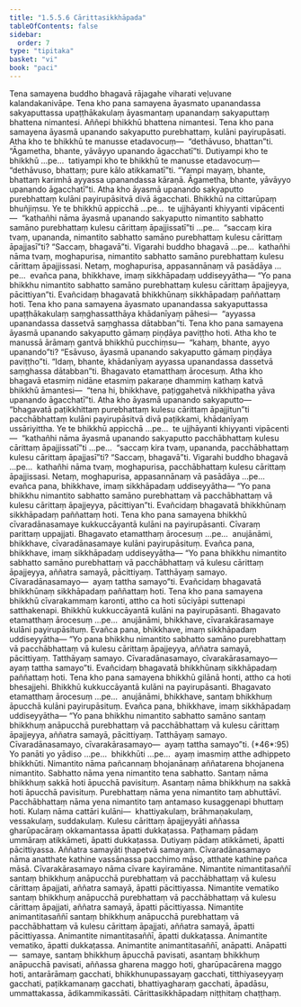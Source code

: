 ```yaml
---
title: "1.5.5.6 Cārittasikkhāpada"
tableOfContents: false
sidebar:
  order: 7
type: "tipitaka"
basket: "vi"
book: "paci"
---
```



<DynamicBreadcrumb />

<Division number="294" book="paci" bookNo="2" page="131">

<Paragraph number="932" book="paci">
Tena samayena buddho bhagavā rājagahe viharati veḷuvane kalandakanivāpe. Tena kho pana samayena āyasmato upanandassa sakyaputtassa upaṭṭhākakulaṃ āyasmantaṃ upanandaṃ sakyaputtaṃ bhattena nimantesi. Aññepi bhikkhū bhattena nimantesi. Tena kho pana samayena āyasmā upanando sakyaputto purebhattaṃ, kulāni payirupāsati. Atha kho te bhikkhū te manusse etadavocuṃ—  “dethāvuso, bhattan”ti. “Āgametha, bhante, yāvāyyo upanando āgacchatī”ti. Dutiyampi kho te bhikkhū …pe…  tatiyampi kho te bhikkhū te manusse etadavocuṃ—  “dethāvuso, bhattaṃ; pure kālo atikkamatī”ti. “Yampi mayaṃ, bhante, bhattaṃ karimhā ayyassa upanandassa kāraṇā. Āgametha, bhante, yāvāyyo upanando āgacchatī”ti.
</Paragraph>

<Paragraph number="933" book="paci">
Atha kho āyasmā upanando sakyaputto purebhattaṃ kulāni payirupāsitvā divā āgacchati. Bhikkhū na cittarūpaṃ bhuñjiṃsu. Ye te bhikkhū appicchā …pe…  te ujjhāyanti khiyyanti vipācenti—  “kathañhi nāma āyasmā upanando sakyaputto nimantito sabhatto samāno purebhattaṃ kulesu cārittaṃ āpajjissatī”ti …pe…  “saccaṃ kira tvaṃ, upananda, nimantito sabhatto samāno purebhattaṃ kulesu cārittaṃ āpajjasī”ti? “Saccaṃ, bhagavā”ti. Vigarahi buddho bhagavā …pe…  kathañhi nāma tvaṃ, moghapurisa, nimantito sabhatto samāno purebhattaṃ kulesu cārittaṃ āpajjissasi. Netaṃ, moghapurisa, appasannānaṃ vā pasādāya …pe…  evañca pana, bhikkhave, imaṃ sikkhāpadaṃ uddiseyyātha—
</Paragraph>

<Paragraph number="934" book="paci">
<Emphasis>“Yo pana bhikkhu nimantito sabhatto samāno purebhattaṃ kulesu cārittaṃ āpajjeyya, pācittiyan”</Emphasis>ti.
</Paragraph>

<Paragraph number="935" book="paci">
Evañcidaṃ bhagavatā bhikkhūnaṃ sikkhāpadaṃ paññattaṃ hoti.
</Paragraph>

</Division>
<Division number="295" book="paci" bookNo="2" page="132">

<Paragraph number="936" book="paci">
Tena kho pana samayena āyasmato upanandassa sakyaputtassa upaṭṭhākakulaṃ saṃghassatthāya khādanīyaṃ pāhesi—  “ayyassa upanandassa dassetvā saṃghassa dātabban”ti. Tena kho pana samayena āyasmā upanando sakyaputto gāmaṃ piṇḍāya paviṭṭho hoti. Atha kho te manussā ārāmaṃ gantvā bhikkhū pucchiṃsu—  “kahaṃ, bhante, ayyo upanando”ti? “Esāvuso, āyasmā upanando sakyaputto gāmaṃ piṇḍāya paviṭṭho”ti. “Idaṃ, bhante, khādanīyaṃ ayyassa upanandassa dassetvā saṃghassa dātabban”ti. Bhagavato etamatthaṃ ārocesuṃ. Atha kho bhagavā etasmiṃ nidāne etasmiṃ pakaraṇe dhammiṃ kathaṃ katvā bhikkhū āmantesi—  “tena hi, bhikkhave, paṭiggahetvā nikkhipatha yāva upanando āgacchatī”ti.
</Paragraph>

<Paragraph number="937" book="paci">
Atha kho āyasmā upanando sakyaputto—  “bhagavatā paṭikkhittaṃ purebhattaṃ kulesu cārittaṃ āpajjitun”ti pacchābhattaṃ kulāni payirupāsitvā divā paṭikkami, khādanīyaṃ ussāriyittha. Ye te bhikkhū appicchā …pe…  te ujjhāyanti khiyyanti vipācenti—  “kathañhi nāma āyasmā upanando sakyaputto pacchābhattaṃ kulesu cārittaṃ āpajjissatī”ti …pe…  “saccaṃ kira tvaṃ, upananda, pacchābhattaṃ kulesu cārittaṃ āpajjasī”ti? “Saccaṃ, bhagavā”ti. Vigarahi buddho bhagavā …pe…  kathañhi nāma tvaṃ, moghapurisa, pacchābhattaṃ kulesu cārittaṃ āpajjissasi. Netaṃ, moghapurisa, appasannānaṃ vā pasādāya …pe…  evañca pana, bhikkhave, imaṃ sikkhāpadaṃ uddiseyyātha—
</Paragraph>

<Paragraph number="938" book="paci">
<Emphasis>“Yo pana bhikkhu nimantito sabhatto samāno purebhattaṃ vā pacchābhattaṃ vā kulesu cārittaṃ āpajjeyya, pācittiyan”</Emphasis>ti.
</Paragraph>

<Paragraph number="939" book="paci">
Evañcidaṃ bhagavatā bhikkhūnaṃ sikkhāpadaṃ paññattaṃ hoti.
</Paragraph>

</Division>
<Division number="296" book="paci" bookNo="2" page="133">

<Paragraph number="940" book="paci">
Tena kho pana samayena bhikkhū cīvaradānasamaye kukkuccāyantā kulāni na payirupāsanti. Cīvaraṃ parittaṃ uppajjati. Bhagavato etamatthaṃ ārocesuṃ …pe…  anujānāmi, bhikkhave, cīvaradānasamaye kulāni payirupāsituṃ. Evañca pana, bhikkhave, imaṃ sikkhāpadaṃ uddiseyyātha—
</Paragraph>

<Paragraph number="941" book="paci">
<Emphasis>“Yo pana bhikkhu nimantito sabhatto samāno purebhattaṃ vā pacchābhattaṃ vā kulesu cārittaṃ āpajjeyya, aññatra samayā, pācittiyaṃ. Tatthāyaṃ samayo. Cīvaradānasamayo—  ayaṃ tattha samayo”</Emphasis>ti.
</Paragraph>

<Paragraph number="942" book="paci">
Evañcidaṃ bhagavatā bhikkhūnaṃ sikkhāpadaṃ paññattaṃ hoti.
</Paragraph>

</Division>
<Division number="297" book="paci" bookNo="2" page="133">

<Paragraph number="943" book="paci">
Tena kho pana samayena bhikkhū cīvarakammaṃ karonti, attho ca hoti sūciyāpi suttenapi satthakenapi. Bhikkhū kukkuccāyantā kulāni na payirupāsanti. Bhagavato etamatthaṃ ārocesuṃ …pe…  anujānāmi, bhikkhave, cīvarakārasamaye kulāni payirupāsituṃ. Evañca pana, bhikkhave, imaṃ sikkhāpadaṃ uddiseyyātha—
</Paragraph>

<Paragraph number="944" book="paci">
<Emphasis>“Yo pana bhikkhu nimantito sabhatto samāno purebhattaṃ vā pacchābhattaṃ vā kulesu cārittaṃ āpajjeyya, aññatra samayā, pācittiyaṃ</Emphasis>. <Emphasis>Tatthāyaṃ samayo. Cīvaradānasamayo, cīvarakārasamayo—  ayaṃ tattha samayo”</Emphasis>ti.
</Paragraph>

<Paragraph number="945" book="paci">
Evañcidaṃ bhagavatā bhikkhūnaṃ sikkhāpadaṃ paññattaṃ hoti.
</Paragraph>

</Division>
<Division number="298" book="paci" bookNo="2" page="134">

<Paragraph number="946" book="paci">
Tena kho pana samayena bhikkhū gilānā honti, attho ca hoti bhesajjehi. Bhikkhū kukkuccāyantā kulāni na payirupāsanti. Bhagavato etamatthaṃ ārocesuṃ …pe…  anujānāmi, bhikkhave, santaṃ bhikkhuṃ āpucchā kulāni payirupāsituṃ. Evañca pana, bhikkhave, imaṃ sikkhāpadaṃ uddiseyyātha—
</Paragraph>

</Division>
<Division number="299" book="paci" bookNo="2" page="134">

<Paragraph number="947" book="paci">
<Emphasis>“Yo pana bhikkhu nimantito sabhatto samāno santaṃ bhikkhuṃ anāpucchā purebhattaṃ vā pacchābhattaṃ vā kulesu cārittaṃ āpajjeyya, aññatra samayā, pācittiyaṃ. Tatthāyaṃ samayo. Cīvaradānasamayo, cīvarakārasamayo—  ayaṃ tattha samayo”</Emphasis>ti. (*46*:<Emphasis>95</Emphasis>)
</Paragraph>

</Division>
<Division number="300" book="paci" bookNo="2" page="134">

<Paragraph number="948" book="paci">
<Emphasis>Yo panā</Emphasis>ti yo yādiso …pe…  <Emphasis>bhikkhū</Emphasis>ti …pe…  ayaṃ imasmiṃ atthe adhippeto bhikkhūti.
</Paragraph>

<Paragraph number="949" book="paci">
<Emphasis>Nimantito</Emphasis> nāma pañcannaṃ bhojanānaṃ aññatarena bhojanena nimantito.
</Paragraph>

<Paragraph number="950" book="paci">
<Emphasis>Sabhatto</Emphasis> nāma yena nimantito tena sabhatto.
</Paragraph>

<Paragraph number="951" book="paci">
<Emphasis>Santaṃ</Emphasis> nāma bhikkhuṃ sakkā hoti āpucchā pavisituṃ.
</Paragraph>

<Paragraph number="952" book="paci">
<Emphasis>Asantaṃ</Emphasis> nāma bhikkhuṃ na sakkā hoti āpucchā pavisituṃ.
</Paragraph>

<Paragraph number="953" book="paci">
<Emphasis>Purebhattaṃ</Emphasis> nāma yena nimantito taṃ abhuttāvī.
</Paragraph>

<Paragraph number="954" book="paci">
<Emphasis>Pacchābhattaṃ</Emphasis> nāma yena nimantito taṃ antamaso kusaggenapi bhuttaṃ hoti.
</Paragraph>

<Paragraph number="955" book="paci">
<Emphasis>Kulaṃ</Emphasis> nāma cattāri kulāni—  khattiyakulaṃ, brāhmaṇakulaṃ, vessakulaṃ, suddakulaṃ.
</Paragraph>

<Paragraph number="956" book="paci">
<Emphasis>Kulesu cārittaṃ āpajjeyyā</Emphasis>ti aññassa gharūpacāraṃ okkamantassa āpatti dukkaṭassa. Paṭhamaṃ pādaṃ ummāraṃ atikkāmeti, āpatti dukkaṭassa. Dutiyaṃ pādaṃ atikkāmeti, āpatti pācittiyassa.
</Paragraph>

<Paragraph number="957" book="paci">
<Emphasis>Aññatra samayā</Emphasis>ti ṭhapetvā samayaṃ.
</Paragraph>

<Paragraph number="958" book="paci">
<Emphasis>Cīvaradānasamayo</Emphasis> nāma anatthate kathine vassānassa pacchimo māso, atthate kathine pañca māsā.
</Paragraph>

<Paragraph number="959" book="paci">
<Emphasis>Cīvarakārasamayo</Emphasis> nāma cīvare kayiramāne.
</Paragraph>

</Division>
<Division number="301" book="paci" bookNo="2" page="135">

<Paragraph number="960" book="paci">
Nimantite nimantitasaññī santaṃ bhikkhuṃ anāpucchā purebhattaṃ vā pacchābhattaṃ vā kulesu cārittaṃ āpajjati, aññatra samayā, āpatti pācittiyassa. Nimantite vematiko santaṃ bhikkhuṃ anāpucchā purebhattaṃ vā pacchābhattaṃ vā kulesu cārittaṃ āpajjati, aññatra samayā, āpatti pācittiyassa. Nimantite animantitasaññī santaṃ bhikkhuṃ anāpucchā purebhattaṃ vā pacchābhattaṃ vā kulesu cārittaṃ āpajjati, aññatra samayā, āpatti pācittiyassa.
</Paragraph>

<Paragraph number="961" book="paci">
Animantite nimantitasaññī, āpatti dukkaṭassa. Animantite vematiko, āpatti dukkaṭassa. Animantite animantitasaññī, anāpatti.
</Paragraph>

</Division>
<Division number="302" book="paci" bookNo="2" page="135">

<Paragraph number="962" book="paci">
Anāpatti—  samaye, santaṃ bhikkhuṃ āpucchā pavisati, asantaṃ bhikkhuṃ anāpucchā pavisati, aññassa gharena maggo hoti, gharūpacārena maggo hoti, antarārāmaṃ gacchati, bhikkhunupassayaṃ gacchati, titthiyaseyyaṃ gacchati, paṭikkamanaṃ gacchati, bhattiyagharaṃ gacchati, āpadāsu, ummattakassa, ādikammikassāti.

</Paragraph>
</Division>

<Paragraph number="963" type="center" book="paci">
Cārittasikkhāpadaṃ niṭṭhitaṃ chaṭṭhaṃ.
</Paragraph>